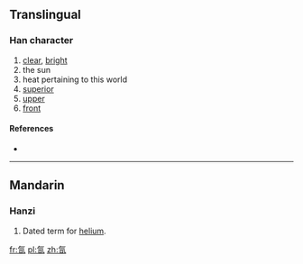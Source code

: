==Translingual==

===Han character===
{{Han char|rn=84|rad=气|as=04|sn=8|four=|canj=人弓日 (ONA)|ids=⿹[[气]][[日]]}}

# [[clear]], [[bright]]
# the sun
# heat pertaining to this world
# [[superior]]
# [[upper]]
# [[front]]

====References====
* {{Han ref|kx=0599.060|dkj=17049|dj=0990.190|hdz=32010.100|uh=6C1C|ud=27676}}

----

==Mandarin==

===Hanzi===
{{cmn-hanzi|pin=[[rì]] ([[ri4]])|wg=jih<sup>4</sup>}}

# Dated term for [[helium]].

[[fr:氜]]
[[pl:氜]]
[[zh:氜]]